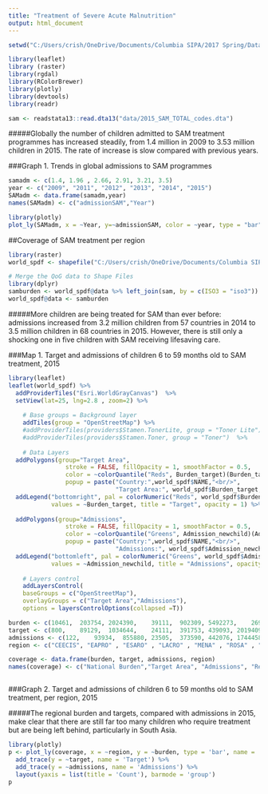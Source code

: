 ```yaml
---
title: "Treatment of Severe Acute Malnutrition"
output: html_document
---
```


```r
setwd("C:/Users/crish/OneDrive/Documents/Columbia SIPA/2017 Spring/Data Visualization/Final Project/")

library(leaflet)
library (raster)
library(rgdal)
library(RColorBrewer)
library(plotly)
library(devtools)
library(readr)

sam <- readstata13::read.dta13("data/2015_SAM_TOTAL_codes.dta")
```


#####Globally the number of children admitted to SAM treatment programmes has increased steadily, from 1.4 million in 2009 to 3.53 million children in 2015. The rate of increase is slow compared with previous years.

###Graph 1. Trends in global admissions to SAM programmes
```r
samadm <- c(1.4, 1.96 , 2.66, 2.91, 3.21, 3.5)
year <- c("2009", "2011", "2012", "2013", "2014", "2015")
SAMadm <- data.frame(samadm,year)
names(SAMadm) <- c("admissionSAM","Year")
```

```r
library(plotly)
plot_ly(SAMadm, x = ~Year, y=~admissionSAM, color = ~year, type = "bar", opacity=0.8)

```

##Coverage of SAM treatment per region

```r
library(raster)
world_spdf <- shapefile("C:/Users/crish/OneDrive/Documents/Columbia SIPA/2017 Spring/Data Visualization/Final Project/data/world_map/TM_WORLD_BORDERS_SIMPL-0.3.shp")

# Merge the QoG data to Shape Files
library(dplyr)
samburden <- world_spdf@data %>% left_join(sam, by = c(ISO3 = "iso3"))
world_spdf@data <- samburden

```

#####More children are being treated for SAM than ever before: admissions increased from 3.2 million children from 57 countries in 2014 to 3.5 million children in 68 countries in 2015. However, there is still only a shocking one in five children with SAM receiving lifesaving care. 




###Map 1. Target and admissions of children 6 to 59 months old to SAM treatment, 2015

```r

library(leaflet)
leaflet(world_spdf) %>% 
  addProviderTiles("Esri.WorldGrayCanvas")  %>% 
  setView(lat=25, lng=2.8 , zoom=2) %>%
  
    # Base groups = Background layer
    addTiles(group = "OpenStreetMap") %>%
    #addProviderTiles(providers$Stamen.TonerLite, group = "Toner Lite") %>%
    #addProviderTiles(providers$Stamen.Toner, group = "Toner")  %>%
    
    # Data Layers
  addPolygons(group="Target Area",
                stroke = FALSE, fillOpacity = 1, smoothFactor = 0.5, 
                color = ~colorQuantile("Reds", Burden_target)(Burden_target),
                popup = paste("Country:",world_spdf$NAME,"<br/>",
                              "Target Area:", world_spdf$Burden_target,"<br/>")) %>%
  addLegend("bottomright", pal = colorNumeric("Reds", world_spdf$Burden_target), 
            values = ~Burden_target, title = "Target", opacity = 1) %>%
  
  addPolygons(group="Admissions",
                stroke = FALSE, fillOpacity = 1, smoothFactor = 0.5, 
                color = ~colorQuantile("Greens", Admission_newchild)(Admission_newchild),
                popup = paste("Country:",world_spdf$NAME,"<br/>",
                              "Admissions:", world_spdf$Admission_newchild,"<br/>")) %>%
  addLegend("bottomleft", pal = colorNumeric("Greens", world_spdf$Admission_newchild), 
            values = ~Admission_newchild, title = "Admissions", opacity = 1)%>%
  
    # Layers control
    addLayersControl(
    baseGroups = c("OpenStreetMap"),
    overlayGroups = c("Target Area","Admissions"),
    options = layersControlOptions(collapsed =T))

```


```r

burden <- c(10461,	203754,	2024390,	39111,	902309,	5492273,	2695617)
target <- c(800,	89129,	1034644,	24111,	391753,	439093,	2019409)
admissions <- c(122,	93934,	855880,	23505,	373590,	442076,	1744458)
region <- c("CEECIS", "EAPRO" , "ESARO" , "LACRO" , "MENA" , "ROSA" , "WCARO")

coverage <- data.frame(burden, target, admissions, region)
names(coverage) <- c("National Burden","Target Area", "Admissions", "Region")



```





###Graph 2. Target and admissions of children 6 to 59 months old to SAM treatment, per region, 2015

#####The regional burden and targets, compared with admissions in 2015, make clear that there are still far too many children who require treatment but are being left behind, particularly in South Asia.

```r
library(plotly)
p <- plot_ly(coverage, x = ~region, y = ~burden, type = 'bar', name = 'Burden') %>%
  add_trace(y = ~target, name = 'Target') %>%
  add_trace(y = ~admissions, name = 'Admissions') %>%
  layout(yaxis = list(title = 'Count'), barmode = 'group')
p
```


